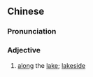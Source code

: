 ==Chinese==
{{zh-forms}}

===Pronunciation===
{{zh-pron
|m=yánhú
|cat=a
}}

===Adjective===
{{zh-adj}}

# [[along]] the [[lake]]; [[lakeside]]